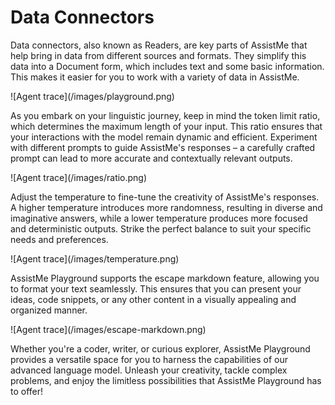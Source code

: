 # Data Connectors


Data connectors, also known as Readers, are key parts of AssistMe that help bring in data from different sources and formats. They simplify this data into a Document form, which includes text and some basic information. This makes it easier for you to work with a variety of data in AssistMe.

<Frame>![Agent trace](/images/playground.png)</Frame>

As you embark on your linguistic journey, keep in mind the token limit ratio, which determines the maximum length of your input. This ratio ensures that your interactions with the model remain dynamic and efficient. Experiment with different prompts to guide AssistMe's responses – a carefully crafted prompt can lead to more accurate and contextually relevant outputs.

<Frame>![Agent trace](/images/ratio.png)</Frame>

Adjust the temperature to fine-tune the creativity of AssistMe's responses. A higher temperature introduces more randomness, resulting in diverse and imaginative answers, while a lower temperature produces more focused and deterministic outputs. Strike the perfect balance to suit your specific needs and preferences.

<Frame>![Agent trace](/images/temperature.png)</Frame>

AssistMe Playground supports the escape markdown feature, allowing you to format your text seamlessly. This ensures that you can present your ideas, code snippets, or any other content in a visually appealing and organized manner.

<Frame>![Agent trace](/images/escape-markdown.png)</Frame>

Whether you're a coder, writer, or curious explorer, AssistMe Playground provides a versatile space for you to harness the capabilities of our advanced language model. Unleash your creativity, tackle complex problems, and enjoy the limitless possibilities that AssistMe Playground has to offer!
